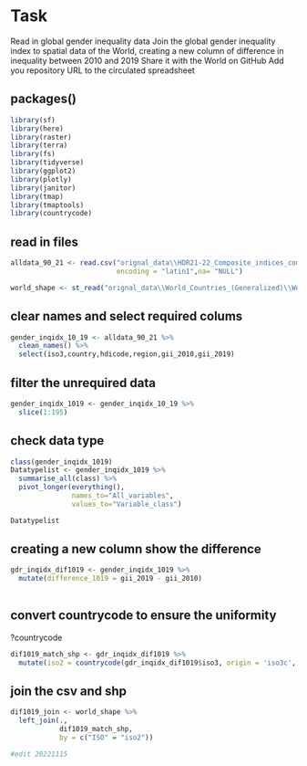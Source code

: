 # Task

Read in global gender inequality data
Join the global gender inequality index to spatial data of the World, creating a new column of difference in inequality between 2010 and 2019
Share it with the World on GitHub
Add you repository URL to the circulated spreadsheet


## packages()
```r
library(sf)
library(here)
library(raster)
library(terra)
library(fs)
library(tidyverse)
library(ggplot2)
library(plotly)
library(janitor)
library(tmap)
library(tmaptools)
library(countrycode)
```
## read in files
```r
alldata_90_21 <- read.csv("orignal_data\\HDR21-22_Composite_indices_complete_time_series.csv",header = TRUE, sep = ",",
                          encoding = "latin1",na= "NULL")

world_shape <- st_read("orignal_data\\World_Countries_(Generalized)\\World_Countries__Generalized_.shp")
```
## clear names and select required colums
```r
gender_inqidx_10_19 <- alldata_90_21 %>%
  clean_names() %>% 
  select(iso3,country,hdicode,region,gii_2010,gii_2019)
```
## filter the unrequired data
```r
gender_inqidx_1019 <- gender_inqidx_10_19 %>% 
  slice(1:195)

```
## check data type
```r
class(gender_inqidx_1019)
Datatypelist <- gender_inqidx_1019 %>%  
  summarise_all(class) %>% 
  pivot_longer(everything(), 
               names_to="All_variables", 
               values_to="Variable_class")

Datatypelist

```
## creating a new column show the difference
```r
gdr_inqidx_dif1019 <- gender_inqidx_1019 %>%
  mutate(difference_1019 = gii_2019 - gii_2010)
  
```
## convert countrycode to ensure the uniformity
?countrycode
```r
dif1019_match_shp <- gdr_inqidx_dif1019 %>% 
  mutate(iso2 = countrycode(gdr_inqidx_dif1019$iso3, origin = 'iso3c', destination = 'iso2c'))
```
## join the csv and shp
```r
dif1019_join <- world_shape %>% 
  left_join(., 
            dif1019_match_shp,
            by = c("ISO" = "iso2"))

#edit 20221115
```





